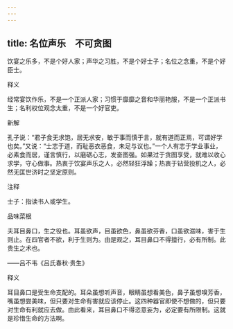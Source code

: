 ```yaml
---
---
---
```

title: 名位声乐　不可贪图
---



饮宴之乐多，不是个好人家；声华之习胜，不是个好士子；名位之念重，不是个好臣士。

释义

经常宴饮作乐，不是一个正派人家；习惯于靡靡之音和华丽艳服，不是一个正派书生；名利权位观念太重，不是一个好官吏。

新解

孔子说：“君子食无求饱，居无求安，敏于事而慎于言，就有道而正焉，可谓好学也矣。”又说：“士志于道，而耻恶衣恶食，未足与议也。”一个人有志于学业事业，必素食而居，谨言慎行，以磨砺心志，发奋图强。如果过于贪图享受，就难以收心求学，守心做事。热衷于饮宴声乐之人，必然轻狂浮躁；热衷于钻营投机之人，必然无匡世济时之坚定原则。

注释

士子：指读书人或学生。



品味菜根

夫耳目鼻口，生之役也。耳虽欲声，目虽欲色，鼻虽欲芬香，口虽欲滋味，害于生则止。在四官者不欲，利于生则为。由是观之，耳目鼻口不得擅行，必有所制。此贵生之术也。

——吕不韦《吕氏春秋·贵生》

释义

耳目鼻口是受生命支配的。耳朵虽想听声音，眼睛虽想看美色，鼻子虽想嗅芳香，嘴虽想尝美味，但只要对生命有害就应该停止。这四种器官即使不想做的，但只要对生命有利就应去做。由此看来，耳目鼻口不得恣意妄为，必定要有所限制。这就是珍惜生命的方法啊。